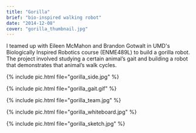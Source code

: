```yaml
---
title: "Gorilla"
brief: "bio-inspired walking robot"
date: "2014-12-08"
cover: "gorilla_thumbnail.jpg"
---
```


I teamed up with Eileen McMahon and Brandon Gotwalt in UMD's Biologically Inspired Robotics course (ENME489L) to build a gorilla robot. The project involved studying a certain animal’s gait and building a robot that demonstrates that animal’s walk cycles.

{% include pic.html file="gorilla_side.jpg" %}

{% include pic.html file="gorilla_gait.gif" %}

{% include pic.html file="gorilla_team.jpg" %}

{% include pic.html file="gorilla_whiteboard.jpg" %}

{% include pic.html file="gorilla_sketch.jpg" %}
